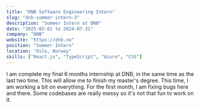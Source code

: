 ```yaml
---
title: "DNB Software Engineering Intern"
slug: "dnb-summer-intern-3"
description: "Summer Intern at DNB"
date: "2025-02-01 to 2024-07-31"
company: "DNB"
website: "https://dnb.no"
position: "Summer Intern"
location: "Oslo, Norway"
skills: ["React.js", "TypeScript", "Azure", "CSS"]
---
```


I am complete my final 6 months internship at DNB, in the same time as the last two time. This will allow me to finish my master's degree.
This time, I am working a bit on everything. For the first month, I am fixing bugs here and there. Some codebases are really messy so it's not that fun to work on it.
